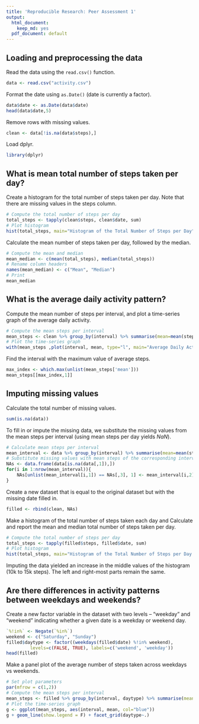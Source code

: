 ```yaml
---
title: 'Reproducible Research: Peer Assessment 1'
output:
  html_document:
    keep_md: yes
  pdf_document: default
---
```



## Loading and preprocessing the data
Read the data using the ```read.csv()``` function.
```r
data <- read.csv("activity.csv")
```

Format the date using ```as.Date()``` (date is currently a factor).
```r
data$date <- as.Date(data$date)
head(data$date,5)
```

Remove rows with missing values.
```r
clean <- data[!is.na(data$steps),]
```

Load dplyr.
```r
library(dplyr)
```

## What is mean total number of steps taken per day?

Create a histogram for the total number of steps taken per day. Note that there are missing values in the steps column.
```r
# Compute the total number of steps per day
total_steps <- tapply(clean$steps, clean$date, sum)
# Plot histogram
hist(total_steps, main="Histogram of the Total Number of Steps per Day")
```

Calculate the mean number of steps taken per day, followed by the median.
```r
# Compute the mean and median
mean_median <- c(mean(total_steps), median(total_steps))
# Rename column headers
names(mean_median) <- c("Mean", "Median")
# Print
mean_median
```

## What is the average daily activity pattern?
Compute the mean number of steps per interval, and plot a time-series graph of the average daily activity.
```r
# Compute the mean steps per interval
mean_steps <- clean %>% group_by(interval) %>% summarise(mean=mean(steps))
# Plot the time-series graph
with(mean_steps ,plot(interval, mean, type="l", main="Average Daily Activity", xlab="Interval (minutes)", ylab="Average Steps"))
```

Find the interval with the maximum value of average steps.
```r
max_index <- which.max(unlist(mean_steps['mean']))
mean_steps[[max_index,1]]
```

## Imputing missing values
Calculate the total number of missing values.
```r
sum(is.na(data))
```
To fill in or impute the missing data, we substitute the missing values from the mean steps per interval (using mean steps per day yields *NaN*).
```r
# Calculate mean steps per interval
mean_interval <- data %>% group_by(interval) %>% summarise(mean=mean(steps, na.rm = TRUE))
# Substitute missing values with mean steps of the corresponding interval
NAs <- data.frame(data[is.na(data[,1]),])
for(i in 1:nrow(mean_interval)){
    NAs[unlist(mean_interval[i,1]) == NAs[,3], 1] <- mean_interval[i,2]
}
```

Create a new dataset that is equal to the original dataset but with the missing date filled in.
```r
filled <- rbind(clean, NAs)
```

Make a histogram of the total number of steps taken each day and Calculate and report the mean and median total number of steps taken per day.
```r
# Compute the total number of steps per day
total_steps <- tapply(filled$steps, filled$date, sum)
# Plot histogram
hist(total_steps, main="Histogram of the Total Number of Steps per Day (Imputed)")
```

Imputing the data yielded an increase in the middle values of the histogram (10k to 15k steps). The left and right-most parts remain the same.

## Are there differences in activity patterns between weekdays and weekends?
Create a new factor variable in the dataset with two levels -- "weekday" and "weekend" indicating whether a given date is a weekday or weekend day.
```r
`%!in%` <- Negate(`%in%`)
weekend <- c("Saturday", "Sunday")
filled$daytype <- factor((weekdays(filled$date) %!in% weekend), 
         levels=c(FALSE, TRUE), labels=c('weekend', 'weekday'))
head(filled)
```

Make a panel plot of the average number of steps taken across weekdays vs weekends.
```r
# Set plot parameters
par(mfrow = c(1,2))
# Compute the mean steps per interval
mean_steps <- filled %>% group_by(interval, daytype) %>% summarise(mean=mean(steps), daytype=daytype)
# Plot the time-series graph
g <- ggplot(mean_steps, aes(interval, mean, col="blue"))
g + geom_line(show.legend = F) + facet_grid(daytype~.)
```